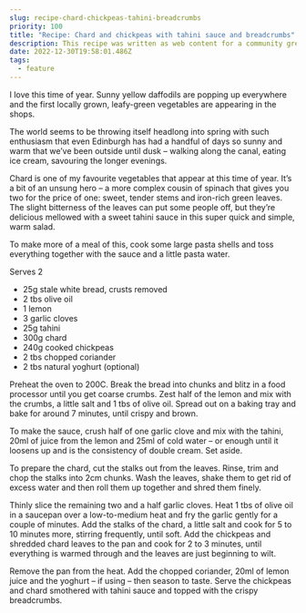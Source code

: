 ```yaml
---
slug: recipe-chard-chickpeas-tahini-breadcrumbs
priority: 100
title: "Recipe: Chard and chickpeas with tahini sauce and breadcrumbs"
description: This recipe was written as web content for a community greengrocer.
date: 2022-12-30T19:58:01.486Z
tags:
  - feature
---
```

I love this time of year. Sunny yellow daffodils are popping up everywhere and the first locally grown, leafy-green vegetables are appearing in the shops. 

The world seems to be throwing itself headlong into spring with such enthusiasm that even Edinburgh has had a handful of days so sunny and warm that we’ve been outside until dusk – walking along the canal, eating ice cream, savouring the longer evenings. 

Chard is one of my favourite vegetables that appear at this time of year. It’s a bit of an unsung hero – a more complex cousin of spinach that gives you two for the price of one: sweet, tender stems and iron-rich green leaves. The slight bitterness of the leaves can put some people off, but they’re delicious mellowed with a sweet tahini sauce in this super quick and simple, warm salad.

To make more of a meal of this, cook some large pasta shells and toss everything together with the sauce and a little pasta water.

Serves 2 

* 25g stale white bread, crusts removed
* 2 tbs olive oil
* 1 lemon
* 3 garlic cloves 
* 25g tahini
* 300g chard
* 240g cooked chickpeas 
* 2 tbs chopped coriander
* 2 tbs natural yoghurt (optional)

Preheat the oven to 200C. Break the bread into chunks and blitz in a food processor until you get coarse crumbs. Zest half of the lemon and mix with the crumbs, a little salt and 1 tbs of olive oil. Spread out on a baking tray and bake for around 7 minutes, until crispy and brown. 

To make the sauce, crush half of one garlic clove and mix with the tahini, 20ml of juice from the lemon and 25ml of cold water – or enough until it loosens up and is the consistency of double cream. Set aside.

To prepare the chard, cut the stalks out from the leaves. Rinse, trim and chop the stalks into 2cm chunks. Wash the leaves, shake them to get rid of excess water and then roll them up together and shred them finely.

Thinly slice the remaining two and a half garlic cloves. Heat 1 tbs of olive oil in a saucepan over a low-to-medium heat and fry the garlic gently for a couple of minutes. Add the stalks of the chard, a little salt and cook for 5 to 10 minutes more, stirring frequently, until soft. Add the chickpeas and shredded chard leaves to the pan and cook for 2 to 3 minutes, until everything is warmed through and the leaves are just beginning to wilt.

Remove the pan from the heat. Add the chopped coriander, 20ml of lemon juice and the yoghurt – if using – then season to taste. Serve the chickpeas and chard smothered with tahini sauce and topped with the crispy breadcrumbs.
